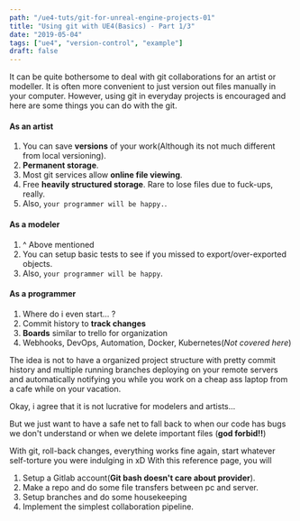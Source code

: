 ```yaml
---
path: "/ue4-tuts/git-for-unreal-engine-projects-01"
title: "Using git with UE4(Basics) - Part 1/3"
date: "2019-05-04"
tags: ["ue4", "version-control", "example"]
draft: false
---
```


It can be quite bothersome to deal with git collaborations for an artist or modeller. It is often more convenient to just version out files manually in your computer. However, using git in everyday projects is encouraged and here are some things you can do with the git.

#### As an artist

1. You can save **versions** of your work(Although its not much different from local versioning).
2. **Permanent storage**.
3. Most git services allow **online file viewing**.
4. Free **heavily structured storage**. Rare to lose files due to fuck-ups, really.
5. Also, `your programmer will be happy.`.

#### As a modeler

1. ^ Above mentioned
2. You can setup basic tests to see if you missed to export/over-exported objects.
3. Also, `your programmer will be happy`.

#### As a programmer

1. Where do i even start... ?
2. Commit history to **track changes**
3. **Boards** similar to trello for organization
4. Webhooks, DevOps, Automation, Docker, Kubernetes(_Not covered here_)

The idea is not to have a organized project structure with pretty commit history and multiple running branches deploying on your remote servers and automatically notifying you while you work on a cheap ass laptop from a cafe while on your vacation.

Okay, i agree that it is not lucrative for modelers and artists...

But we just want to have a safe net to fall back to when our code has bugs we don't understand or when we delete important files (**god forbid!!**)

With git, roll-back changes, everything works fine again, start whatever self-torture you were indulging in xD
With this reference page, you will

1. Setup a Gitlab account(**Git bash doesn't care about provider**).
2. Make a repo and do some file transfers between pc and server.
3. Setup branches and do some housekeeping
4. Implement the simplest collaboration pipeline.
